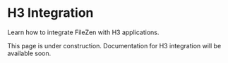 # H3 Integration

Learn how to integrate FileZen with H3 applications.

This page is under construction. Documentation for H3 integration will be available soon. 